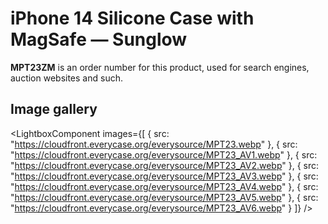 
# iPhone 14 Silicone Case with MagSafe — Sunglow

<Callout type='info' emoji='👉🏻'>**MPT23ZM** is an order number for this product, used for search engines, auction websites and such.</Callout>

## Image gallery

<LightboxComponent
    images={[
      {
        src: "https://cloudfront.everycase.org/everysource/MPT23.webp"
      },
      {
        src: "https://cloudfront.everycase.org/everysource/MPT23_AV1.webp"
      },
      {
        src: "https://cloudfront.everycase.org/everysource/MPT23_AV2.webp"
      },
      {
        src: "https://cloudfront.everycase.org/everysource/MPT23_AV3.webp"
      },
      {
        src: "https://cloudfront.everycase.org/everysource/MPT23_AV4.webp"
      },
      {
        src: "https://cloudfront.everycase.org/everysource/MPT23_AV5.webp"
      },
      {
        src: "https://cloudfront.everycase.org/everysource/MPT23_AV6.webp"
      }
    ]}
  />
